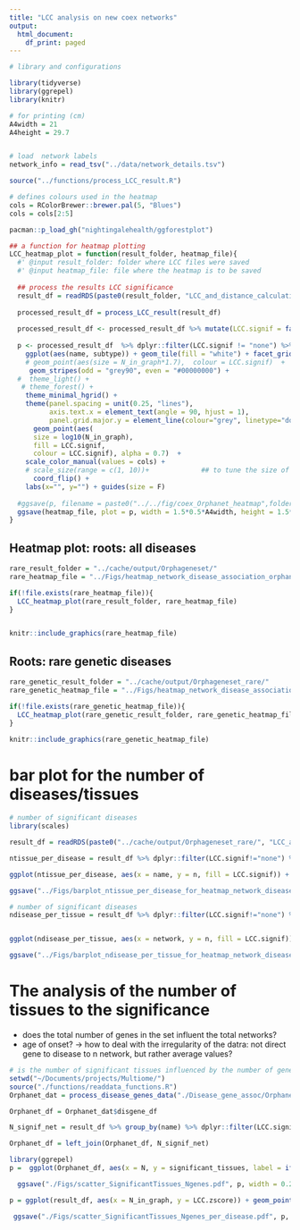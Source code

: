```yaml
---
title: "LCC analysis on new coex networks"
output:
  html_document:
    df_print: paged
---
```


```r
# library and configurations

library(tidyverse)
library(ggrepel)
library(knitr)

# for printing (cm)
A4width = 21
A4height = 29.7


# load  network labels
network_info = read_tsv("../data/network_details.tsv")

source("../functions/process_LCC_result.R")

# defines colours used in the heatmap
cols = RColorBrewer::brewer.pal(5, "Blues")
cols = cols[2:5]

pacman::p_load_gh("nightingalehealth/ggforestplot")

## a function for heatmap plotting
LCC_heatmap_plot = function(result_folder, heatmap_file){
  #' @input result_folder: folder where LCC files were saved
  #' @input heatmap_file: file where the heatmap is to be saved
  
  ## process the results LCC significance
  result_df = readRDS(paste0(result_folder, "LCC_and_distance_calculation_results.RDS"))
  
  processed_result_df = process_LCC_result(result_df)
  
  processed_result_df <- processed_result_df %>% mutate(LCC.signif = factor(LCC.signif, levels = rev(levels(LCC.signif))))
  
  p <- processed_result_df  %>% dplyr::filter(LCC.signif != "none") %>%
    ggplot(aes(name, subtype)) + geom_tile(fill = "white") + facet_grid(.~main_type, space = "free", scale = "free")  +## to get the rect filled
    # geom_point(aes(size = N_in_graph*1.7),  colour = LCC.signif)  +   ## geom_point for circle illusion
     geom_stripes(odd = "grey90", even = "#00000000") +
  #  theme_light() + 
   # theme_forest() +
    theme_minimal_hgrid() +
    theme(panel.spacing = unit(0.25, "lines"),
          axis.text.x = element_text(angle = 90, hjust = 1), 
          panel.grid.major.y = element_line(colour="grey", linetype="dotted")) +
      geom_point(aes(
      size = log10(N_in_graph),
      fill = LCC.signif,
      colour = LCC.signif), alpha = 0.7)  + 
    scale_color_manual(values = cols) +
    # scale_size(range = c(1, 10))+             ## to tune the size of circles
      coord_flip() +
    labs(x="", y="") + guides(size = F)
  
  #ggsave(p, filename = paste0("../../fig/coex_Orphanet_heatmap",folder, ".pdf"), width = 10, height = 10)
  ggsave(heatmap_file, plot = p, width = 1.5*0.5*A4width, height = 1.5*0.175*A4height)
}

```

## Heatmap plot: roots: all diseases

```r
rare_result_folder = "../cache/output/Orphageneset/"
rare_heatmap_file = "../Figs/heatmap_network_disease_association_orphanets_all_rare_diseases.pdf"

if(!file.exists(rare_heatmap_file)){
  LCC_heatmap_plot(rare_result_folder, rare_heatmap_file)
}


knitr::include_graphics(rare_heatmap_file)
```

## Roots: rare genetic diseases

```r
rare_genetic_result_folder = "../cache/output/Orphageneset_rare/"
rare_genetic_heatmap_file = "../Figs/heatmap_network_disease_association_orphanets_genetic_rare_diseases.pdf"

if(!file.exists(rare_genetic_heatmap_file)){
  LCC_heatmap_plot(rare_genetic_result_folder, rare_genetic_heatmap_file)
}

knitr::include_graphics(rare_genetic_heatmap_file)
```


# bar plot for the number of diseases/tissues
```r
# number of significant diseases
library(scales)

result_df = readRDS(paste0("../cache/output/Orphageneset_rare/", "LCC_and_distance_calculation_results.RDS")) %>% process_LCC_result(.) %>% mutate(LCC.signif = factor(LCC.signif, levels = rev(levels(LCC.signif))))

ntissue_per_disease = result_df %>% dplyr::filter(LCC.signif!="none") %>% count(name, LCC.signif) #%>% mutate(name = factor(name, levels = levels_name))

ggplot(ntissue_per_disease, aes(x = name, y = n, fill = LCC.signif)) + geom_bar(stat = "identity") +  scale_fill_manual(values = cols) + theme_minimal_vgrid() + theme(axis.text.y = element_blank()) + ylab("number of tissues") + coord_flip() + scale_y_continuous(breaks= pretty_breaks())

ggsave("../Figs/barplot_ntissue_per_disease_for_heatmap_network_disease_association_orphanets_genetic.pdf", width = 0.25*1.1*0.5*A4width, height = 1.1*0.175*A4height)
```


```r
# number of significant diseases
ndisease_per_tissue = result_df %>% dplyr::filter(LCC.signif!="none") %>% count(network, LCC.signif, main_type) %>% mutate(network = fct_reorder(network, n, sum, .desc = T))


ggplot(ndisease_per_tissue, aes(x = network, y = n, fill = LCC.signif)) + geom_bar(stat = "identity")  +  scale_fill_manual(values = cols)+ theme_minimal_hgrid() + ylab("number of disease groups") + scale_y_continuous(breaks= pretty_breaks()) + theme(axis.text.x = element_blank())  + facet_grid(.~main_type, space = "free", scale = "free") 

ggsave("../Figs/barplot_ndisease_per_tissue_for_heatmap_network_disease_association_orphanets_genetic.pdf", width = 1.1*0.5*A4width, height = 0.35*1.1*0.175*A4height)
```


# The analysis of the number of tissues to the significance

- does the total number of genes in the set influent the total networks?
- age of onset? -> how to deal with the irregularity of the datra: not direct gene to disease to n network, but rather average values?

```r
# is the number of significant tissues influenced by the number of genes in the disease set?
setwd("~/Documents/projects/Multiome/")
source("./functions/readdata_functions.R")
Orphanet_dat = process_disease_genes_data("./Disease_gene_assoc/Orphanet/output/table_disease_gene_assoc_orphanet.tsv", min_gene = 20, max_gene = 2000)

Orphanet_df = Orphanet_dat$disgene_df
```


```r
N_signif_net = result_df %>% group_by(name) %>% dplyr::filter(LCC.signif) %>% count() %>% rename(significant_tissues = n)

Orphanet_df = left_join(Orphanet_df, N_signif_net)

library(ggrepel)
p =  ggplot(Orphanet_df, aes(x = N, y = significant_tissues, label = ifelse(N > 700, name, ""))) + geom_point() + scale_x_log10()+ ggtitle("There is no strong relationship", subtitle = "between gene set size and number of significant tissues") + theme_cowplot() + xlab("Number of associated genes") + ylab("Number of significant tissues") + geom_text_repel()

  ggsave("./Figs/scatter_SignificantTissues_Ngenes.pdf", p, width = 0.25*A4width, height = 0.125*A4height)
```


```r
p = ggplot(result_df, aes(x = N_in_graph, y = LCC.zscore)) + geom_point() + ggtitle("There is no strong relationship", subtitle = "between gene set size and number of significant tissues") + theme_cowplot() + xlab("Number of genes in the network") + ylab("LCC z-score") + theme(legend.position = "bottom")  + facet_wrap(.~name, ncol =3, scales = "free")

 ggsave("./Figs/scatter_SignificantTissues_Ngenes_per_disease.pdf", p, width = 0.5*A4width, height = 0.5*A4height)
```


